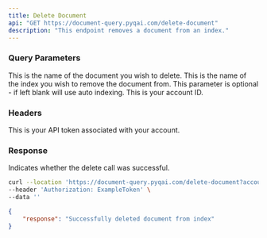 ```yaml
---
title: Delete Document
api: "GET https://document-query.pyqai.com/delete-document"
description: "This endpoint removes a document from an index."
---
```


### Query Parameters

<ParamField query="document_source" type="string" required>
  This is the name of the document you wish to delete.
</ParamField>

<ParamField query="index_name" type="string">
  This is the name of the index you wish to remove the document from. This parameter is optional - if left blank will use auto indexing.
</ParamField>

<ParamField query="account_id" type="int" required>
  This is your account ID.
</ParamField>

### Headers

<ParamField header="Authorization" type="string" required>
  This is your API token associated with your account.
</ParamField>

### Response

<ResponseField name="response" type="string">
  Indicates whether the delete call was successful.
</ResponseField>

<RequestExample>

```bash Example Request
curl --location 'https://document-query.pyqai.com/delete-document?account_id=ExampleAccountID&index_name=ExampleIndexName&document_source=ExampleDocumentSource' \
--header 'Authorization: ExampleToken' \
--data ''
```

</RequestExample>

<ResponseExample>

```json Response
{
    "response": "Successfully deleted document from index"
}
```

</ResponseExample>
